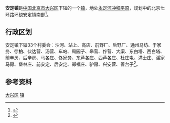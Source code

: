 {{中国乡级行政区
|景观照片文件名 = Anding Railway Station (20160308142042).jpg
|景观照片描述 = [[京沪铁路|京沪铁路]][[安定站_(北京市)|安定站]]
|汉语拼音 = 
|其他语言 = 
|其他语言名称 = 
|旧称 = 
|地名出处 = 
|位置图文件名 = 
|位置图描述 = 
|自定义图片= 
|建置时间 = 
|政府驻地 = 
|毗邻 = 
|总面积 = 73平方千米
|总人口 = 
|总人口年份 = 
|户籍人口 = 2.96万
|户籍人口年份 = 
|常住人口 = 
|常住人口年份 = 
|人口密度 = 
|GDP = 
|GDP年份 = 
|邮政编码 = 102600
|电话区号 = 10
|官方网站 = 
|网站名称 = 
|11/01/15/105/000}}
'''安定镇'''是[[中华人民共和国|中国]][[北京市|北京市]][[大兴区|大兴区]]下辖的一个[[镇|镇]]，地处[[永定河|永定河]][[冲积平原|冲积平原]]，规划中的北京七环路环绕安定镇南部<ref>{{Cite web |url=http://www.chinaquhua.cn/beijing/daxingqu_andingzhen.html |title=安定镇 |access-date=2011-08-06 |archive-date=2011-11-28 |archive-url=https://web.archive.org/web/20111128132319/http://www.chinaquhua.cn/beijing/daxingqu_andingzhen.html |dead-url=yes }}</ref>。

==行政区划==
安定镇下辖33个村委会：沙河、站上、高店、前野厂、后野厂、通州马坊、于家务、徐柏、伙达营、汤营、车站、周园子、皋营、佟营、大渠、东白塔、西白塔、前辛房、后辛房、马各庄、佟家务、东芦各庄、西芦各庄、杜庄屯、洪士庄、潘家马房、堡林庄、前安定、后安定、郑福庄、驴房、兴安营、善台子<ref>{{Cite web |url=http://www.xzqh.org/html/2008/0617/365.html |title=大兴区行政区划 |access-date=2011-08-06 |archive-date=2011-09-20 |archive-url=https://web.archive.org/web/20110920183317/http://www.xzqh.org/html/2008/0617/365.html |dead-url=yes }}</ref>。

==参考资料==
{{Reflist|2}}

{{大兴区行政区划}}
{{北京行政区划小作品}}

[[Category:北京市乡镇|大兴区]]
[[Category:大兴区行政区划|镇]]